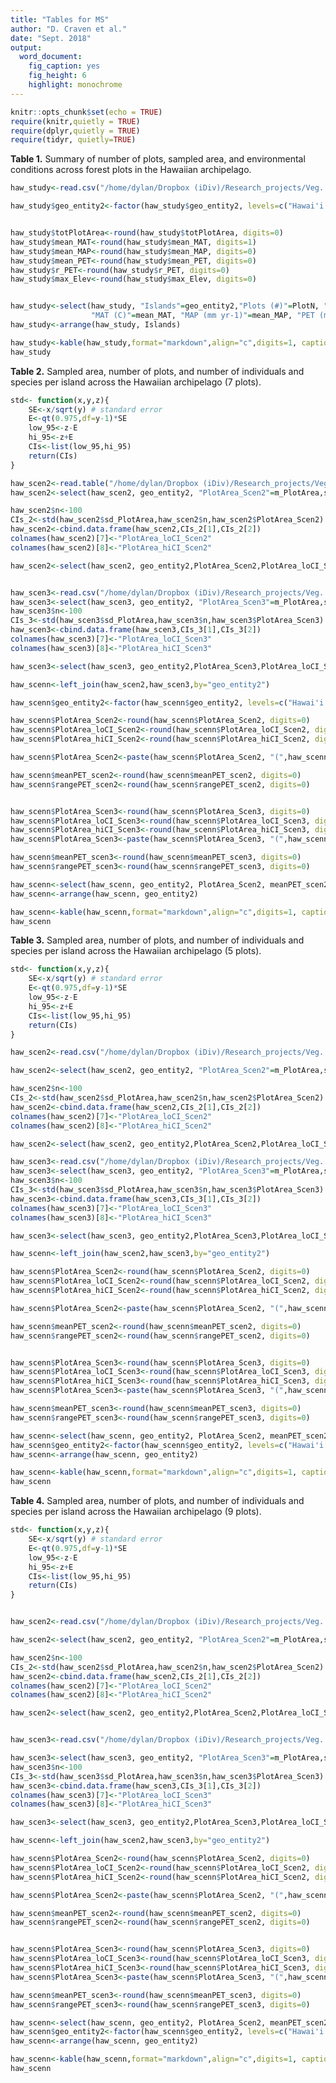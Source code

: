 ```yaml
---
title: "Tables for MS"
author: "D. Craven et al."
date: "Sept. 2018"
output: 
  word_document: 
    fig_caption: yes
    fig_height: 6
    highlight: monochrome
---
```


```r
knitr::opts_chunk$set(echo = TRUE)
require(knitr,quietly = TRUE)
require(dplyr,quietly = TRUE)
require(tidyr, quietly=TRUE)

```

**Table 1.**  Summary of number of plots, sampled area, and environmental conditions across forest plots in the Hawaiian archipelago.   
```r

haw_study<-read.csv("/home/dylan/Dropbox (iDiv)/Research_projects/Veg. monitoring databases/databases and field protocols/database/IslandForests/Hawaii_only/Diversity_Age/Hawaii_diversity/Cleaned_Data/Scen1_Natives_EnvConditions.csv")

haw_study$geo_entity2<-factor(haw_study$geo_entity2, levels=c("Hawai'i Island","Maui Nui", "O'ahu Island", "Kaua'i Island"))


haw_study$totPlotArea<-round(haw_study$totPlotArea, digits=0)
haw_study$mean_MAT<-round(haw_study$mean_MAT, digits=1)
haw_study$mean_MAP<-round(haw_study$mean_MAP, digits=0)
haw_study$mean_PET<-round(haw_study$mean_PET, digits=0)
haw_study$r_PET<-round(haw_study$r_PET, digits=0)
haw_study$max_Elev<-round(haw_study$max_Elev, digits=0)


haw_study<-select(haw_study, "Islands"=geo_entity2,"Plots (#)"=PlotN, "Sampled area (m2)"=totPlotArea, "Individuals (#)"= Abundance_tot_raw, 
                  "MAT (C)"=mean_MAT, "MAP (mm yr-1)"=mean_MAP, "PET (mm yr-1)"=mean_PET, "PET range"=r_PET,"Max. elevation (m)"=max_Elev)
haw_study<-arrange(haw_study, Islands)

haw_study<-kable(haw_study,format="markdown",align="c",digits=1, caption="Table 1.  Summary of number of plots, sampled area, and environmental conditions across forest plots in the Hawaiian archipelago.")
haw_study

```


**Table 2.** Sampled area, number of plots, and number of individuals and species per island across the Hawaiian archipelago (7 plots).      
```r

std<- function(x,y,z){
    SE<-x/sqrt(y) # standard error
    E<-qt(0.975,df=y-1)*SE
    low_95<-z-E
    hi_95<-z+E
    CIs<-list(low_95,hi_95)
    return(CIs)
}

haw_scen2<-read.table("/home/dylan/Dropbox (iDiv)/Research_projects/Veg. monitoring databases/databases and field protocols/database/IslandForests/Hawaii_only/Diversity_Age/Hawaii_diversity/Cleaned_Data/Scen2_Natives_7plots_Envconditions_summarized.csv",sep=",",header=T)
haw_scen2<-select(haw_scen2, geo_entity2, "PlotArea_Scen2"=m_PlotArea,sd_PlotArea,"meanPET_scen2"=mean_PET, "rangePET_scen2"=r_PET)

haw_scen2$n<-100
CIs_2<-std(haw_scen2$sd_PlotArea,haw_scen2$n,haw_scen2$PlotArea_Scen2)
haw_scen2<-cbind.data.frame(haw_scen2,CIs_2[1],CIs_2[2])
colnames(haw_scen2)[7]<-"PlotArea_loCI_Scen2"
colnames(haw_scen2)[8]<-"PlotArea_hiCI_Scen2"

haw_scen2<-select(haw_scen2, geo_entity2,PlotArea_Scen2,PlotArea_loCI_Scen2,PlotArea_hiCI_Scen2, meanPET_scen2,rangePET_scen2)


haw_scen3<-read.csv("/home/dylan/Dropbox (iDiv)/Research_projects/Veg. monitoring databases/databases and field protocols/database/IslandForests/Hawaii_only/Diversity_Age/Hawaii_diversity/Cleaned_Data/Scen3_Native_7plots_EnvConditions_summarized.csv",sep=",",header=T)
haw_scen3<-select(haw_scen3, geo_entity2, "PlotArea_Scen3"=m_PlotArea,sd_PlotArea,"meanPET_scen3"=mean_PET, "rangePET_scen3"=r_PET)
haw_scen3$n<-100
CIs_3<-std(haw_scen3$sd_PlotArea,haw_scen3$n,haw_scen3$PlotArea_Scen3)
haw_scen3<-cbind.data.frame(haw_scen3,CIs_3[1],CIs_3[2])
colnames(haw_scen3)[7]<-"PlotArea_loCI_Scen3"
colnames(haw_scen3)[8]<-"PlotArea_hiCI_Scen3"

haw_scen3<-select(haw_scen3, geo_entity2,PlotArea_Scen3,PlotArea_loCI_Scen3,PlotArea_hiCI_Scen3, meanPET_scen3,rangePET_scen3)

haw_scenn<-left_join(haw_scen2,haw_scen3,by="geo_entity2")

haw_scenn$geo_entity2<-factor(haw_scenn$geo_entity2, levels=c("Hawai'i Island","Maui Nui", "O'ahu Island", "Kaua'i Island"))

haw_scenn$PlotArea_Scen2<-round(haw_scenn$PlotArea_Scen2, digits=0)
haw_scenn$PlotArea_loCI_Scen2<-round(haw_scenn$PlotArea_loCI_Scen2, digits=0)
haw_scenn$PlotArea_hiCI_Scen2<-round(haw_scenn$PlotArea_hiCI_Scen2, digits=0)

haw_scenn$PlotArea_Scen2<-paste(haw_scenn$PlotArea_Scen2, "(",haw_scenn$PlotArea_loCI_Scen2,",",haw_scenn$PlotArea_hiCI_Scen2,")")

haw_scenn$meanPET_scen2<-round(haw_scenn$meanPET_scen2, digits=0)
haw_scenn$rangePET_scen2<-round(haw_scenn$rangePET_scen2, digits=0)


haw_scenn$PlotArea_Scen3<-round(haw_scenn$PlotArea_Scen3, digits=0)
haw_scenn$PlotArea_loCI_Scen3<-round(haw_scenn$PlotArea_loCI_Scen3, digits=0)
haw_scenn$PlotArea_hiCI_Scen3<-round(haw_scenn$PlotArea_hiCI_Scen3, digits=0)
haw_scenn$PlotArea_Scen3<-paste(haw_scenn$PlotArea_Scen3, "(",haw_scenn$PlotArea_loCI_Scen3,",",haw_scenn$PlotArea_hiCI_Scen3,")")

haw_scenn$meanPET_scen3<-round(haw_scenn$meanPET_scen3, digits=0)
haw_scenn$rangePET_scen3<-round(haw_scenn$rangePET_scen3, digits=0)

haw_scenn<-select(haw_scenn, geo_entity2, PlotArea_Scen2, meanPET_scen2, rangePET_scen2,PlotArea_Scen3, meanPET_scen3,rangePET_scen3)
haw_scenn<-arrange(haw_scenn, geo_entity2)

haw_scenn<-kable(haw_scenn,format="markdown",align="c",digits=1, caption="Table 2. Summary of sampled area and the range and mean of PET for each sampling scenario across forest plots in the Hawaiian archipelago.")
haw_scenn


```

**Table 3.** Sampled area, number of plots, and number of individuals and species per island across the Hawaiian archipelago (5 plots). 

```r
std<- function(x,y,z){
    SE<-x/sqrt(y) # standard error
    E<-qt(0.975,df=y-1)*SE
    low_95<-z-E
    hi_95<-z+E
    CIs<-list(low_95,hi_95)
    return(CIs)
}

haw_scen2<-read.csv("/home/dylan/Dropbox (iDiv)/Research_projects/Veg. monitoring databases/databases and field protocols/database/IslandForests/Hawaii_only/Diversity_Age/Hawaii_diversity/Cleaned_Data/Scen2_Natives_5plots_Envconditions_summarized.csv")

haw_scen2<-select(haw_scen2, geo_entity2, "PlotArea_Scen2"=m_PlotArea,sd_PlotArea,"meanPET_scen2"=mean_PET, "rangePET_scen2"=r_PET)

haw_scen2$n<-100
CIs_2<-std(haw_scen2$sd_PlotArea,haw_scen2$n,haw_scen2$PlotArea_Scen2)
haw_scen2<-cbind.data.frame(haw_scen2,CIs_2[1],CIs_2[2])
colnames(haw_scen2)[7]<-"PlotArea_loCI_Scen2"
colnames(haw_scen2)[8]<-"PlotArea_hiCI_Scen2"

haw_scen2<-select(haw_scen2, geo_entity2,PlotArea_Scen2,PlotArea_loCI_Scen2,PlotArea_hiCI_Scen2, meanPET_scen2,rangePET_scen2)

haw_scen3<-read.csv("/home/dylan/Dropbox (iDiv)/Research_projects/Veg. monitoring databases/databases and field protocols/database/IslandForests/Hawaii_only/Diversity_Age/Hawaii_diversity/Cleaned_Data/Scen3_Native_5plots_EnvConditions_summarized.csv",sep=",",header=T)
haw_scen3<-select(haw_scen3, geo_entity2, "PlotArea_Scen3"=m_PlotArea,sd_PlotArea,"meanPET_scen3"=mean_PET, "rangePET_scen3"=r_PET)
haw_scen3$n<-100
CIs_3<-std(haw_scen3$sd_PlotArea,haw_scen3$n,haw_scen3$PlotArea_Scen3)
haw_scen3<-cbind.data.frame(haw_scen3,CIs_3[1],CIs_3[2])
colnames(haw_scen3)[7]<-"PlotArea_loCI_Scen3"
colnames(haw_scen3)[8]<-"PlotArea_hiCI_Scen3"

haw_scen3<-select(haw_scen3, geo_entity2,PlotArea_Scen3,PlotArea_loCI_Scen3,PlotArea_hiCI_Scen3, meanPET_scen3,rangePET_scen3)

haw_scenn<-left_join(haw_scen2,haw_scen3,by="geo_entity2")

haw_scenn$PlotArea_Scen2<-round(haw_scenn$PlotArea_Scen2, digits=0)
haw_scenn$PlotArea_loCI_Scen2<-round(haw_scenn$PlotArea_loCI_Scen2, digits=0)
haw_scenn$PlotArea_hiCI_Scen2<-round(haw_scenn$PlotArea_hiCI_Scen2, digits=0)

haw_scenn$PlotArea_Scen2<-paste(haw_scenn$PlotArea_Scen2, "(",haw_scenn$PlotArea_loCI_Scen2,",",haw_scenn$PlotArea_hiCI_Scen2,")")

haw_scenn$meanPET_scen2<-round(haw_scenn$meanPET_scen2, digits=0)
haw_scenn$rangePET_scen2<-round(haw_scenn$rangePET_scen2, digits=0)


haw_scenn$PlotArea_Scen3<-round(haw_scenn$PlotArea_Scen3, digits=0)
haw_scenn$PlotArea_loCI_Scen3<-round(haw_scenn$PlotArea_loCI_Scen3, digits=0)
haw_scenn$PlotArea_hiCI_Scen3<-round(haw_scenn$PlotArea_hiCI_Scen3, digits=0)
haw_scenn$PlotArea_Scen3<-paste(haw_scenn$PlotArea_Scen3, "(",haw_scenn$PlotArea_loCI_Scen3,",",haw_scenn$PlotArea_hiCI_Scen3,")")

haw_scenn$meanPET_scen3<-round(haw_scenn$meanPET_scen3, digits=0)
haw_scenn$rangePET_scen3<-round(haw_scenn$rangePET_scen3, digits=0)

haw_scenn<-select(haw_scenn, geo_entity2, PlotArea_Scen2, meanPET_scen2, rangePET_scen2,PlotArea_Scen3, meanPET_scen3,rangePET_scen3)
haw_scenn$geo_entity2<-factor(haw_scenn$geo_entity2, levels=c("Hawai'i Island","Maui Nui", "O'ahu Island", "Kaua'i Island"))
haw_scenn<-arrange(haw_scenn, geo_entity2)

haw_scenn<-kable(haw_scenn,format="markdown",align="c",digits=1, caption="Table 3. Summary of sampled area and the range and mean of PET for each sampling scenario across forest plots in the Hawaiian archipelago (5 plots).")
haw_scenn
```

**Table 4.** Sampled area, number of plots, and number of individuals and species per island across the Hawaiian archipelago (9 plots). 

```r

std<- function(x,y,z){
    SE<-x/sqrt(y) # standard error
    E<-qt(0.975,df=y-1)*SE
    low_95<-z-E
    hi_95<-z+E
    CIs<-list(low_95,hi_95)
    return(CIs)
}


haw_scen2<-read.csv("/home/dylan/Dropbox (iDiv)/Research_projects/Veg. monitoring databases/databases and field protocols/database/IslandForests/Hawaii_only/Diversity_Age/Hawaii_diversity/Cleaned_Data/Scen2_Natives_9plots_Envconditions_summarized.csv")

haw_scen2<-select(haw_scen2, geo_entity2, "PlotArea_Scen2"=m_PlotArea,sd_PlotArea,"meanPET_scen2"=mean_PET, "rangePET_scen2"=r_PET)

haw_scen2$n<-100
CIs_2<-std(haw_scen2$sd_PlotArea,haw_scen2$n,haw_scen2$PlotArea_Scen2)
haw_scen2<-cbind.data.frame(haw_scen2,CIs_2[1],CIs_2[2])
colnames(haw_scen2)[7]<-"PlotArea_loCI_Scen2"
colnames(haw_scen2)[8]<-"PlotArea_hiCI_Scen2"

haw_scen2<-select(haw_scen2, geo_entity2,PlotArea_Scen2,PlotArea_loCI_Scen2,PlotArea_hiCI_Scen2, meanPET_scen2,rangePET_scen2)


haw_scen3<-read.csv("/home/dylan/Dropbox (iDiv)/Research_projects/Veg. monitoring databases/databases and field protocols/database/IslandForests/Hawaii_only/Diversity_Age/Hawaii_diversity/Cleaned_Data/Scen3_Native_9plots_EnvConditions_summarized.csv",sep=",",header=T)

haw_scen3<-select(haw_scen3, geo_entity2, "PlotArea_Scen3"=m_PlotArea,sd_PlotArea,"meanPET_scen3"=mean_PET, "rangePET_scen3"=r_PET)
haw_scen3$n<-100
CIs_3<-std(haw_scen3$sd_PlotArea,haw_scen3$n,haw_scen3$PlotArea_Scen3)
haw_scen3<-cbind.data.frame(haw_scen3,CIs_3[1],CIs_3[2])
colnames(haw_scen3)[7]<-"PlotArea_loCI_Scen3"
colnames(haw_scen3)[8]<-"PlotArea_hiCI_Scen3"

haw_scen3<-select(haw_scen3, geo_entity2,PlotArea_Scen3,PlotArea_loCI_Scen3,PlotArea_hiCI_Scen3, meanPET_scen3,rangePET_scen3)

haw_scenn<-left_join(haw_scen2,haw_scen3,by="geo_entity2")

haw_scenn$PlotArea_Scen2<-round(haw_scenn$PlotArea_Scen2, digits=0)
haw_scenn$PlotArea_loCI_Scen2<-round(haw_scenn$PlotArea_loCI_Scen2, digits=0)
haw_scenn$PlotArea_hiCI_Scen2<-round(haw_scenn$PlotArea_hiCI_Scen2, digits=0)

haw_scenn$PlotArea_Scen2<-paste(haw_scenn$PlotArea_Scen2, "(",haw_scenn$PlotArea_loCI_Scen2,",",haw_scenn$PlotArea_hiCI_Scen2,")")

haw_scenn$meanPET_scen2<-round(haw_scenn$meanPET_scen2, digits=0)
haw_scenn$rangePET_scen2<-round(haw_scenn$rangePET_scen2, digits=0)


haw_scenn$PlotArea_Scen3<-round(haw_scenn$PlotArea_Scen3, digits=0)
haw_scenn$PlotArea_loCI_Scen3<-round(haw_scenn$PlotArea_loCI_Scen3, digits=0)
haw_scenn$PlotArea_hiCI_Scen3<-round(haw_scenn$PlotArea_hiCI_Scen3, digits=0)
haw_scenn$PlotArea_Scen3<-paste(haw_scenn$PlotArea_Scen3, "(",haw_scenn$PlotArea_loCI_Scen3,",",haw_scenn$PlotArea_hiCI_Scen3,")")

haw_scenn$meanPET_scen3<-round(haw_scenn$meanPET_scen3, digits=0)
haw_scenn$rangePET_scen3<-round(haw_scenn$rangePET_scen3, digits=0)

haw_scenn<-select(haw_scenn, geo_entity2, PlotArea_Scen2, meanPET_scen2, rangePET_scen2,PlotArea_Scen3, meanPET_scen3,rangePET_scen3)
haw_scenn$geo_entity2<-factor(haw_scenn$geo_entity2, levels=c("Hawai'i Island","Maui Nui", "O'ahu Island", "Kaua'i Island"))
haw_scenn<-arrange(haw_scenn, geo_entity2)

haw_scenn<-kable(haw_scenn,format="markdown",align="c",digits=1, caption="Table 3. Summary of sampled area and the range and mean of PET for each sampling scenario across forest plots in the Hawaiian archipelago (5 plots).")
haw_scenn
```